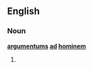 ==English==

===Noun===
'''[[argumentums]] [[ad]] [[hominem]]''' {{p}}

# {{plural of|[[argumentum ad hominem#English|argumentum ad hominem]]}}